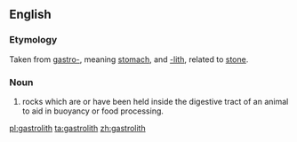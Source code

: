 ==English==
===Etymology===
Taken from [[gastro-]], meaning [[stomach]], and [[-lith]], related to [[stone]]. 

===Noun===
{{en-noun}}

# {{context|zoology|lang=en}} rocks which are or have been held inside the digestive tract of an animal to aid in buoyancy or food processing.

[[pl:gastrolith]]
[[ta:gastrolith]]
[[zh:gastrolith]]